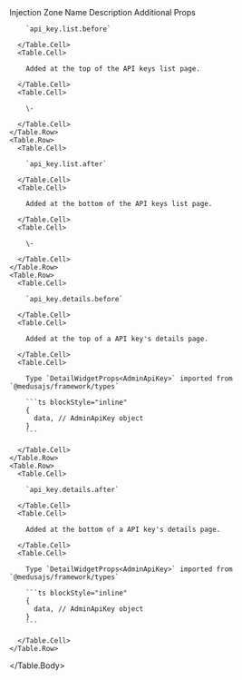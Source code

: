 
<Table>
  <Table.Header>
    <Table.Row>
      <Table.HeaderCell className="w-1/3">Injection Zone Name</Table.HeaderCell>
      <Table.HeaderCell className="w-1/3">Description</Table.HeaderCell>
      <Table.HeaderCell className="w-1/3">Additional Props</Table.HeaderCell>
    </Table.Row>
  </Table.Header>
  <Table.Body>
    <Table.Row>
      <Table.Cell>

        `api_key.list.before`

      </Table.Cell>
      <Table.Cell>

        Added at the top of the API keys list page.

      </Table.Cell>
      <Table.Cell>

        \-

      </Table.Cell>
    </Table.Row>
    <Table.Row>
      <Table.Cell>

        `api_key.list.after`

      </Table.Cell>
      <Table.Cell>

        Added at the bottom of the API keys list page.

      </Table.Cell>
      <Table.Cell>

        \-

      </Table.Cell>
    </Table.Row>
    <Table.Row>
      <Table.Cell>

        `api_key.details.before`

      </Table.Cell>
      <Table.Cell>

        Added at the top of a API key's details page.

      </Table.Cell>
      <Table.Cell>
      
        Type `DetailWidgetProps<AdminApiKey>` imported from `@medusajs/framework/types`

        ```ts blockStyle="inline"
        {
          data, // AdminApiKey object
        }
        ```

      </Table.Cell>
    </Table.Row>
    <Table.Row>
      <Table.Cell>

        `api_key.details.after`

      </Table.Cell>
      <Table.Cell>

        Added at the bottom of a API key's details page.

      </Table.Cell>
      <Table.Cell>
      
        Type `DetailWidgetProps<AdminApiKey>` imported from `@medusajs/framework/types`

        ```ts blockStyle="inline"
        {
          data, // AdminApiKey object
        }
        ```

      </Table.Cell>
    </Table.Row>
  </Table.Body>
</Table>